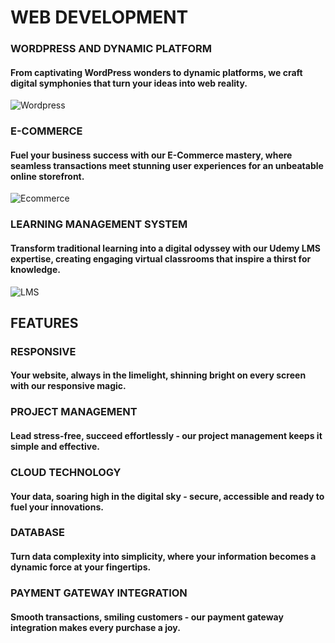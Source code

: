 # WEB DEVELOPMENT

### WORDPRESS AND DYNAMIC PLATFORM
#### From captivating WordPress wonders to dynamic platforms, we craft digital symphonies that turn your ideas into web reality.
![Wordpress](pages\images\wordpress-923188_1280.jpg)

### E-COMMERCE
#### Fuel your business success with our E-Commerce mastery, where seamless transactions meet stunning user experiences for an unbeatable online storefront.
![Ecommerce](pages\images\ecommerce.webp)

### LEARNING MANAGEMENT SYSTEM 
#### Transform traditional learning into a digital odyssey with our Udemy LMS expertise, creating engaging virtual classrooms that inspire a thirst for knowledge.
![LMS](pages\images\01-18-22-What-is-An-LMS.jpg)

## FEATURES

### RESPONSIVE 
#### Your website, always in the limelight, shinning bright on every screen with our responsive magic.

### PROJECT MANAGEMENT
#### Lead stress-free, succeed effortlessly - our project management keeps it simple and effective.

### CLOUD TECHNOLOGY 
#### Your data, soaring high in the digital sky - secure, accessible and ready to fuel your innovations.

### DATABASE 
#### Turn data complexity into simplicity, where your information becomes a dynamic force at your fingertips. 

### PAYMENT GATEWAY INTEGRATION
#### Smooth transactions, smiling customers - our payment gateway integration makes every purchase a joy.